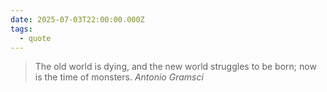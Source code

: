 ```yaml
---
date: 2025-07-03T22:00:00.000Z
tags:
  - quote
---
```

> The old world is dying, and the new world struggles to be born; now is the time of monsters.
> <cite>Antonio Gramsci</cite>
